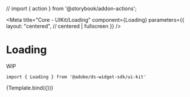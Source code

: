 // import { action } from '@storybook/addon-actions';

<Meta
    title="Core - UIKit/Loading"
    component={Loading}
    parameters={{
        layout: "centered", // centered | fullscreen
    }}
/>


# Loading

WIP

```
import { Loading } from '@adobe/ds-widget-sdk/ui-kit'
```

<Canvas>
    <Story
        name="Loading"
        args={{
            label: "Loading...",
        }}
    >
        {Template.bind({})}
    </Story>
</Canvas>
